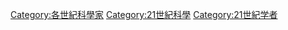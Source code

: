 {{Commons category|21st-century scientists}}
{{categoryTOC}}

[[Category:各世紀科學家|Category:各世紀科學家]]
[[Category:21世紀科學|Category:21世紀科學]]
[[Category:21世紀学者|Category:21世紀学者]]